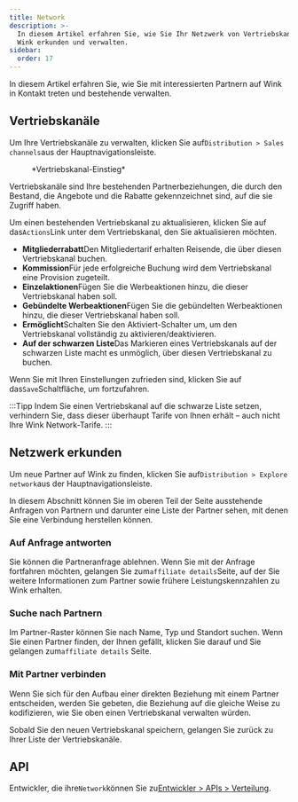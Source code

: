 ```yaml
---
title: Network
description: >-
  In diesem Artikel erfahren Sie, wie Sie Ihr Netzwerk von Vertriebskanälen auf
  Wink erkunden und verwalten.
sidebar:
  order: 17
---
```


In diesem Artikel erfahren Sie, wie Sie mit interessierten Partnern auf Wink in Kontakt treten und bestehende verwalten.

## Vertriebskanäle

Um Ihre Vertriebskanäle zu verwalten, klicken Sie auf`Distribution > Sales channels`aus der Hauptnavigationsleiste.

<figure>
  <CloudinaryImage width="350" height="402" resize="scale" quality="best" alt="Vertriebskanal" src="academy/sales-channel" errorImage="noimage_opaque_nyrtl0.png" />

  <figcaption>*Vertriebskanal-Einstieg*</figcaption>
</figure>


Vertriebskanäle sind Ihre bestehenden Partnerbeziehungen, die durch den Bestand, die Angebote und die Rabatte gekennzeichnet sind, auf die sie Zugriff haben.

Um einen bestehenden Vertriebskanal zu aktualisieren, klicken Sie auf das`Actions`Link unter dem Vertriebskanal, den Sie aktualisieren möchten.

* **Mitgliederrabatt**Den Mitgliedertarif erhalten Reisende, die über diesen Vertriebskanal buchen.
* **Kommission**Für jede erfolgreiche Buchung wird dem Vertriebskanal eine Provision zugeteilt.
* **Einzelaktionen**Fügen Sie die Werbeaktionen hinzu, die dieser Vertriebskanal haben soll.
* **Gebündelte Werbeaktionen**Fügen Sie die gebündelten Werbeaktionen hinzu, die dieser Vertriebskanal haben soll.
* **Ermöglicht**Schalten Sie den Aktiviert-Schalter um, um den Vertriebskanal vollständig zu aktivieren/deaktivieren.
* **Auf der schwarzen Liste**Das Markieren eines Vertriebskanals auf der schwarzen Liste macht es unmöglich, über diesen Vertriebskanal zu buchen.

Wenn Sie mit Ihren Einstellungen zufrieden sind, klicken Sie auf das`Save`Schaltfläche, um fortzufahren.

:::Tipp
Indem Sie einen Vertriebskanal auf die schwarze Liste setzen, verhindern Sie, dass dieser überhaupt Tarife von Ihnen erhält – auch nicht Ihre Wink Network-Tarife.
:::

## Netzwerk erkunden

Um neue Partner auf Wink zu finden, klicken Sie auf`Distribution > Explore network`aus der Hauptnavigationsleiste.

In diesem Abschnitt können Sie im oberen Teil der Seite ausstehende Anfragen von Partnern und darunter eine Liste der Partner sehen, mit denen Sie eine Verbindung herstellen können.

### Auf Anfrage antworten

Sie können die Partneranfrage ablehnen. Wenn Sie mit der Anfrage fortfahren möchten, gelangen Sie zum`affiliate details`Seite, auf der Sie weitere Informationen zum Partner sowie frühere Leistungskennzahlen zu Wink erhalten.

### Suche nach Partnern

Im Partner-Raster können Sie nach Name, Typ und Standort suchen. Wenn Sie einen Partner finden, der Ihnen gefällt, klicken Sie darauf und Sie gelangen zum`affiliate details` Seite.

### Mit Partner verbinden

Wenn Sie sich für den Aufbau einer direkten Beziehung mit einem Partner entscheiden, werden Sie gebeten, die Beziehung auf die gleiche Weise zu kodifizieren, wie Sie oben einen Vertriebskanal verwalten würden.

Sobald Sie den neuen Vertriebskanal speichern, gelangen Sie zurück zu Ihrer Liste der Vertriebskanäle.

## API

Entwickler, die ihre`Network`können Sie zu[Entwickler > APIs > Verteilung](/developers/apis/#distribution-api).

